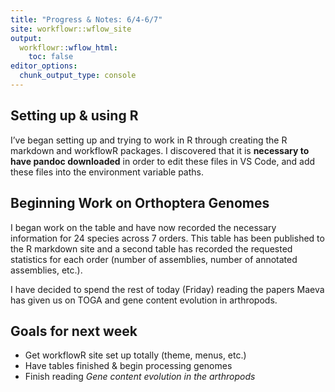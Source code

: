 ```yaml
---
title: "Progress & Notes: 6/4-6/7"
site: workflowr::wflow_site
output:
  workflowr::wflow_html:
    toc: false
editor_options:
  chunk_output_type: console
---
```


## Setting up & using R

I've began setting up and trying to work in R through creating the R markdown and workflowR packages.
I discovered that it is **necessary to have pandoc downloaded** in order to edit these files in VS Code, and add these 
files into the environment variable paths.  

## Beginning Work on Orthoptera Genomes

I began work on the table and have now recorded the necessary information for 24 species across 7 orders. This table has been published to the R markdown site and a second table has recorded the requested statistics for each order (number of assemblies, number of annotated assemblies, etc.).

I have decided to spend the rest of today (Friday) reading the papers Maeva has given us on TOGA and gene content evolution in arthropods.

## Goals for next week
- Get workflowR site set up totally (theme, menus, etc.)
- Have tables finished & begin processing genomes
- Finish reading *Gene content evolution in the arthropods*  
